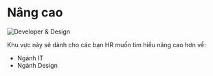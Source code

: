 # Nâng cao

![Developer & Design](../../public/1_HdBFQ9EO_Vc4-lHKShFbAQ.png)

Khu vực này sẽ dành cho các bạn HR muốn tìm hiểu nâng cao hơn về:

- Ngành IT
- Ngành Design
